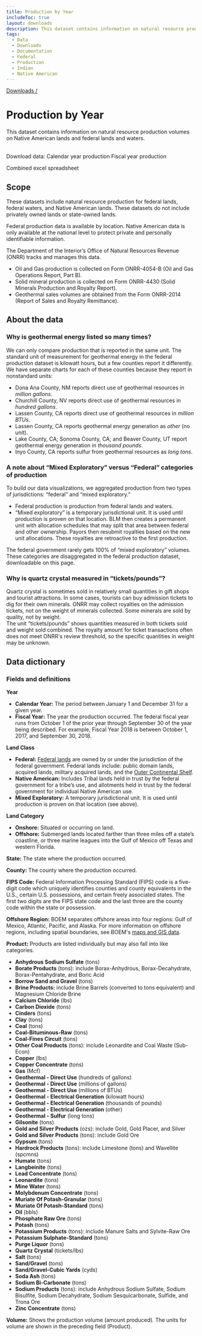 ```yaml
---
title: Production by Year
includeToc: true
layout: downloads
description: This dataset contains information on natural resource production volumes on Native American lands and federal lands and waters. We only provide production volumes for Native American lands by fiscal year.
tags:
  - Data
  - Downloads
  - Documentation
  - Federal
  - Production
  - Indian
  - Native American
---
```


[Downloads /](/downloads/)

# Production by Year

This dataset contains information on natural resource production volumes on Native American lands and federal lands and waters. <br/><br/>


Download data:
<DownloadDataFile linkType="DownloadCsv" dataSet="calendar_year_production.csv">
  Calendar year production
</DownloadDataFile>
<DownloadDataFile linkType="DownloadCsv" dataSet="fiscal_year_production.csv">
  Fiscal year production
</DownloadDataFile>

<DownloadDataFile linkType="DownloadXls" dataSet="all_production.xlsx">
Combined excel spreadsheet
</DownloadDataFile>

## Scope

These datasets include natural resource production for federal lands, federal waters, and Native American lands. These datasets do not include privately owned lands or state-owned lands.
<br />

Federal production data is available by location. Native American data is only available at the national level to protect private and personally identifiable information.
<br />

The Department of the Interior’s Office of Natural Resources Revenue (ONRR) tracks and manages this data.
- Oil and Gas production is collected on Form ONRR-4054-B (Oil and Gas Operations Report, Part B). 
- Solid mineral production is collected on Form ONRR-4430 (Solid Minerals Production and Royalty Report). 
- Geothermal sales volumes are obtained from the Form ONRR-2014 (Report of Sales and Royalty Remittance).

## About the data

### Why is geothermal energy listed so many times?

We can only compare production that is reported in the same unit. The standard unit of measurement for geothermal energy in the federal production dataset is kilowatt hours, but a few counties report it differently. We have separate charts for each of these counties because they report in nonstandard units:

* Dona Ana County, NM reports direct use of geothermal resources in _million gallons_.
* Churchill County, NV reports direct use of geothermal resources in _hundred gallons_.
* Lassen County, CA reports direct use of geothermal resources in _million BTUs_.
* Lassen County, CA reports geothermal energy generation as _other_ (no unit).
* Lake County, CA; Sonoma County, CA; and Beaver County, UT report geothermal energy generation in _thousand pounds_.
* Inyo County, CA reports sulfur from geothermal resources as _long tons_.

### A note about “Mixed Exploratory” versus “Federal” categories of production

To build our data visualizations, we aggregated production from two types of jurisdictions: “federal” and “mixed exploratory.”

* Federal production is production from federal lands and waters.
* “Mixed exploratory” is a temporary jurisdictional unit. It is used until production is proven on that location. BLM then creates a permanent unit with allocation schedules that may split that area between federal and other ownership. Payors then resubmit royalties based on the new unit allocations. These royalties are retroactive to the first production.

The federal government rarely gets 100% of “mixed exploratory” volumes. These categories are disaggregated in the federal production dataset, downloadable on this page.

<h3 alt="Quartz crystal units">Why is quartz crystal measured in “tickets/pounds”?</h3>

Quartz crystal is sometimes sold in relatively small quantities in gift shops and tourist attractions. In some cases, tourists can buy admission tickets to dig for their own minerals. ONRR may collect royalties on the admission tickets, not on the weight of minerals collected. Some minerals are sold by quality, not by weight.
<br />
The unit “tickets/pounds” shows quantities measured in both tickets sold and weight sold combined. The royalty amount for ticket transactions often does not meet ONRR's review threshold, so the specific quantities in weight may be unknown.

## Data dictionary

### Fields and definitions

**Year**
* **Calendar Year:** The period between January 1 and December 31 for a given year.
* **Fiscal Year:**  The year the production occurred. The federal fiscal year runs from October 1 of the prior year through September 30 of the year being described. For example, Fiscal Year 2018 is between October 1, 2017, and September 30, 2018.

**Land Class**
  * **Federal:**  [Federal lands](https://fas.org/sgp/crs/misc/R42346.pdf) are owned by or under the jurisdiction of the federal government. Federal lands include: public domain lands, acquired lands, military acquired lands, and the [Outer Continental Shelf](https://www.boem.gov/OCS-Lands-Act-History/).
  * **Native American:**  Includes Tribal lands held in trust by the federal government for a tribe’s use, and allotments held in trust by the federal government for individual Native American use.
  * **Mixed Exploratory:**  A temporary jurisdictional unit. It is used until production is proven on that location (see above).

**Land Category**
  * **Onshore:**  Situated or occurring on land.
  * **Offshore:**  Submerged lands located farther than three miles off a state’s coastline, or three marine leagues into the Gulf of Mexico off Texas and western Florida.

**State:** The state where the production occurred.
<br />

**County:** The county where the production occurred.
<br />

**FIPS Code:** Federal Information Processing Standard (FIPS) code is a five-digit code which uniquely identifies counties and county equivalents in the U.S., certain U.S. possessions, and certain freely associated states. The first two digits are the FIPS state code and the last three are the county code within the state or possession.
<br />

**Offshore Region:** BOEM separates offshore areas into four regions: Gulf of Mexico, Atlantic, Pacific, and Alaska. For more information on offshore regions, including spatial boundaries, see BOEM's [maps and GIS data](http://www.boem.gov/Maps-and-GIS-Data/).
<br />

**Product:** Products are listed individually but may also fall into like categories.
  * **Anhydrous Sodium Sulfate** (tons)
  * **Borate Products** (tons): include Borax-Anhydrous, Borax-Decahydrate, Borax-Pentahydrate, and Boric Acid
  * **Borrow Sand and Gravel** (tons)
  * **Brine Products:** include Brine Barrels (converted to tons equivalent) and Magnesium Chloride Brine
  * **Calcium Chloride** (lbs)
  * **Carbon Dioxide** (tons)
  * **Cinders** (tons)
  * **Clay** (tons)
  * **Coal** (tons)
  * **Coal-Bituminous-Raw** (tons)
  * **Coal-Fines Circuit** (tons)
  * **Other Coal Products** (tons): include Leonardite and Coal Waste (Sub-Econ)
  * **Copper** (lbs)
  * **Copper Concentrate** (tons)
  * **Gas** (Mcf)
  * **Geothermal - Direct Use** (hundreds of gallons)
  * **Geothermal - Direct Use** (millions of gallons)
  * **Geothermal - Direct Use** (millions of BTUs)
  * **Geothermal - Electrical Generation** (kilowatt hours)
  * **Geothermal - Electrical Generation** (thousands of pounds)
  * **Geothermal - Electrical Generation** (other)
  * **Geothermal - Sulfur** (long tons)
  * **Gilsonite** (tons)
  * **Gold and Silver Products** (ozs): include Gold, Gold Placer, and Silver
  * **Gold and Silver Products** (tons): include Gold Ore
  * **Gypsum** (tons)
  * **Hardrock Products** (tons): include Limestone (tons) and Wavellite (spcmns)
  * **Humate** (tons)
  * **Langbeinite** (tons)
  * **Lead Concentrate** (tons)
  * **Leonardite** (tons)
  * **Mine Water** (tons)
  * **Molybdenum Concentrate** (tons)
  * **Muriate Of Potash-Granular** (tons)
  * **Muriate Of Potash-Standard** (tons)
  * **Oil** (bbls)
  * **Phosphate Raw Ore** (tons)
  * **Potash** (tons)
  * **Potassium Products** (tons): include Manure Salts and Sylvite-Raw Ore
  * **Potassium Sulphate-Standard** (tons)
  * **Purge Liquor** (tons)
  * **Quartz Crystal** (tickets/lbs)
  * **Salt** (tons)
  * **Sand/Gravel** (tons)
  * **Sand/Gravel-Cubic Yards** (cyds)
  * **Soda Ash** (tons)
  * **Sodium Bi-Carbonate** (tons)
  * **Sodium Products** (tons): include Anhydrous Sodium Sulfate, Sodium Bisulfite, Sodium Decahydrate, Sodium Sesquicarbonate, Sulfide, and Trona Ore
  * **Zinc Concentrate** (tons)

**Volume:** Shows the production volume (amount produced). The units for volume are shown in the preceding field (Product).
